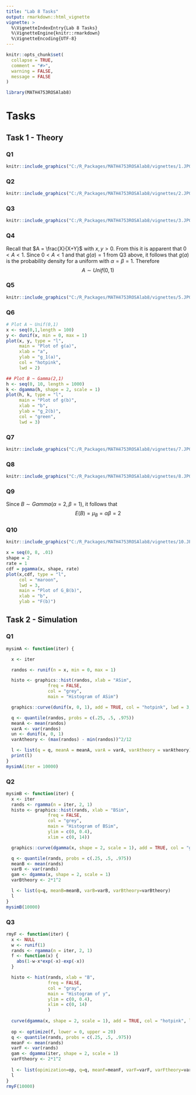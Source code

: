 ```yaml
---
title: "Lab 8 Tasks"
output: rmarkdown::html_vignette
vignette: >
  %\VignetteIndexEntry{Lab 8 Tasks}
  %\VignetteEngine{knitr::rmarkdown}
  %\VignetteEncoding{UTF-8}
---
```


```r
knitr::opts_chunk$set(
  collapse = TRUE,
  comment = "#>",
  warning = FALSE,
  message = FALSE
)
```

```r
library(MATH4753ROSAlab8)
```

# **Tasks**

## Task 1 - Theory

### Q1

```r
knitr::include_graphics("C:/R_Packages/MATH4753ROSAlab8/vignettes/1.JPG")
```

### Q2

```r
knitr::include_graphics("C:/R_Packages/MATH4753ROSAlab8/vignettes/2.JPG")
```


### Q3

```r
knitr::include_graphics("C:/R_Packages/MATH4753ROSAlab8/vignettes/3.JPG")
```

### Q4

Recall that $A = \frac{X}{X+Y}$ with $x,y>0$. From this it is apparent that $0<A<1$. Since $0<A<1$ and that $g(a)=1$ from Q3 above, it follows that $g(a)$ is the probability density for a uniform with $\alpha = \beta = 1$. Therefore 
$$
A \sim Unif(0, 1)
$$

### Q5

```r
knitr::include_graphics("C:/R_Packages/MATH4753ROSAlab8/vignettes/5.JPG")
```

### Q6

```r
# Plot A ~ Unif(0,1)
x <- seq(0,1,length = 100)
y <- dunif(x, min = 0, max = 1)
plot(x, y, type = "l", 
     main = "Plot of g(a)", 
     xlab = "a", 
     ylab = "g_1(a)",
     col = "hotpink",
     lwd = 2)

## Plot B ~ Gamma(2,1)
h <- seq(0, 10, length = 1000)
k <- dgamma(h, shape = 2, scale = 1)
plot(h, k, type = "l",
     main = "Plot of g(b)",
     xlab = "b",
     ylab = "g_2(b)",
     col = "green",
     lwd = 3)
```



### Q7

```r
knitr::include_graphics("C:/R_Packages/MATH4753ROSAlab8/vignettes/7.JPG")
```

### Q8

```r
knitr::include_graphics("C:/R_Packages/MATH4753ROSAlab8/vignettes/8.JPG")
```

### Q9

Since $B \sim Gamma(\alpha = 2, \beta = 1)$, it follows that 
$$
E(B)=\mu_B=\alpha \beta= 2
$$


### Q10

```r
knitr::include_graphics("C:/R_Packages/MATH4753ROSAlab8/vignettes/10.JPG")
```

```r
x = seq(0, 8, .01)
shape = 2
rate = 1
cdf = pgamma(x, shape, rate)
plot(x,cdf, type = "l",
     col = "maroon",
     lwd = 3,
     main = "Plot of G_B(b)",
     xlab = "b",
     ylab = "F(b)")
```

## Task 2 - Simulation

### Q1

```r
mysimA <- function(iter) {

  x <- iter

  randos <- runif(n = x, min = 0, max = 1)

  histo <- graphics::hist(randos, xlab = "ASim",
                freq = FALSE,
                col = "grey",
                main = "Histogram of ASim")

  graphics::curve(dunif(x, 0, 1), add = TRUE, col = "hotpink", lwd = 3, to = 1)

  q <- quantile(randos, probs = c(.25, .5, .975))
  meanA <- mean(randos)
  varA <- var(randos)
  un <- dunif(x, 0, 1)
  varAtheory <- (max(randos) - min(randos))^2/12

  l <- list(q = q, meanA = meanA, varA = varA, varAtheory = varAtheory)
  print(l)
}
mysimA(iter = 10000)
```

### Q2

```r
mysimB <- function(iter) {
  x <- iter
  rands <- rgamma(n = iter, 2, 1)
  histo <- graphics::hist(rands, xlab = "BSim",
                freq = FALSE,
                col = "grey",
                main = "Histogram of BSim",
                ylim = c(0, 0.4),
                xlim = c(0, 14))

  graphics::curve(dgamma(x, shape = 2, scale = 1), add = TRUE, col = "green", lwd = 3)

  q <- quantile(rands, probs = c(.25, .5, .975))
  meanB <- mean(rands)
  varB <- var(rands)
  gam <- dgamma(x, shape = 2, scale = 1)
  varBtheory <- 2*1^2

  l <- list(q=q, meanB=meanB, varB=varB, varBtheory=varBtheory)
  l
}
mysimB(10000)
```

### Q3

```r
rmyF <- function(iter) {
  x <- NULL
  w <- runif(1)
  rands <- rgamma(n = iter, 2, 1)
  f <- function(x) {
    abs(1-w-x*exp(-x)-exp(-x))
  }

  histo <- hist(rands, xlab = "B",
                freq = FALSE, 
                col = "gray",
                main = "Histogram of y",
                ylim = c(0, 0.4),
                xlim = c(0, 14)
                )
  
  curve(dgamma(x, shape = 2, scale = 1), add = TRUE, col = "hotpink", lwd = 3)
  
  op <- optimize(f, lower = 0, upper = 20)
  q <- quantile(rands, probs = c(.25, .5, .975))
  meanF <- mean(rands)
  varF <- var(rands)
  gam <- dgamma(iter, shape = 2, scale = 1)
  varFtheory <- 2*1^2
  
  l <- list(opimization=op, q=q, meanF=meanF, varF=varF, varFtheory=varFtheory)
  l
}
rmyF(10000)
```























